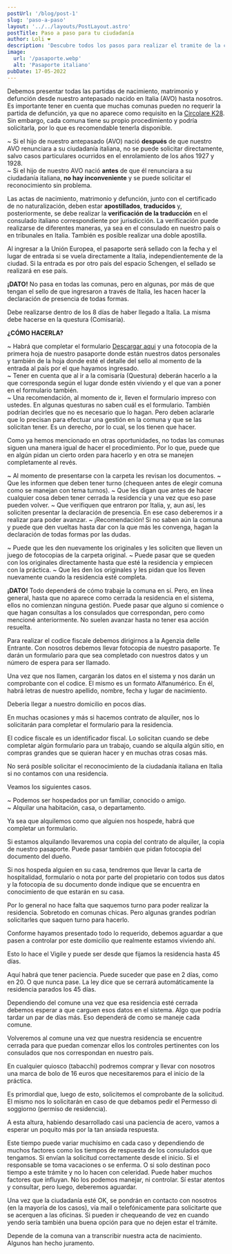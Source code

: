 ```yaml
---
postUrl: '/blog/post-1'
slug: 'paso-a-paso'
layout: '../../layouts/PostLayout.astro'
postTitle: Paso a paso para tu ciudadanía
author: Loli ❤️
description: 'Descubre todos los pasos para realizar el tramite de la ciudadanía en Italia.'
image:
  url: '/pasaporte.webp'
  alt: 'Pasaporte italiano'
pubDate: 17-05-2022
---
```



<BlogTitle text="¿Qué documentos necesito?" />

Debemos presentar todas las partidas de nacimiento, matrimonio y defunción desde nuestro antepasado nacido en Italia (AVO) hasta nosotros.
Es importante tener en cuenta que muchas comunas pueden no requerir la partida de defunción, ya que no aparece como requisito en la <a href='https://www.dropbox.com/scl/fi/bpcqd0xoumd5hjwjoru05/Circolare-k28.pdf?rlkey=2hhtpz0ushzsi83a1qmfi5hmh&dl=0' target='_blank' class='font-bold'>Circolare K28</a>. Sin embargo, cada comuna tiene su propio procedimiento y podría solicitarla, por lo que es recomendable tenerla disponible.

<Important
	text="Imprescindible:  
Debe acompañarse con los documentos el Certificado de no Naturalización de nuestro antepasado (AVO). Este certificado indica si el antepasado fue registrado como ciudadano en el país al que emigró. Si emigró a varios países, se debe presentar un certificado por cada uno.
"
/>

<BlogTitle text="Importancia de la fecha de naturalización" />

~ Si el hijo de nuestro antepasado (AVO) nació **después** de que nuestro AVO renunciara a su ciudadanía italiana, no se puede solicitar directamente, salvo casos particulares ocurridos en el enrolamiento de los años 1927 y 1928.  
~ Si el hijo de nuestro AVO nació **antes** de que él renunciara a su ciudadanía italiana, **no hay inconveniente** y se puede solicitar el reconocimiento sin problema.

Las actas de nacimiento, matrimonio y defunción, junto con el certificado de no naturalización, deben estar **apostillados**, **traducidos** y, posteriormente, se debe realizar la **verificación de la traducción** en el consulado italiano correspondiente por jurisdicción. La verificación puede realizarse de diferentes maneras, ya sea en el consulado en nuestro país o en tribunales en Italia. También es posible realizar una doble apostilla.

<BlogTitle text="Sellado de pasaporte al ingreso de la UE" />

Al ingresar a la Unión Europea, el pasaporte será sellado con la fecha y el lugar de entrada si se vuela directamente a Italia, independientemente de la ciudad. Si la entrada es por otro país del espacio Schengen, el sellado se realizará en ese país.

**¡DATO!** No pasa en todas las comunas, pero en algunas, por más de que tengan el sello de que ingresaron a través de Italia, les hacen hacer la declaración de presencia de todas formas.

<BlogTitle text="Declaración de presencia" />

Debe realizarse dentro de los 8 días de haber llegado a Italia. La misma debe hacerse en la questura (Comisaría).

**¿CÓMO HACERLA?**

~ Habrá que completar el formulario <a href='https://www.dropbox.com/scl/fi/g8vevrd0pe384t5wh68x2/dichiarazione-di-presenza.pdf?rlkey=v5c2czgplduly4runlcptooxa&dl=0' target='_blank' class='font-bold'>Descargar aqui</a> y una fotocopia de la primera hoja de nuestro pasaporte donde están nuestros datos personales y también de la hoja donde esté el detalle del sello al momento de la entrada al país por el que hayamos ingresado.  
~ Tener en cuenta que al ir a la comisaría (Questura) deberán hacerlo a la que corresponda según el lugar donde estén viviendo y el que van a poner en el formulario también.  
~ Una recomendación, al momento de ir, lleven el formulario impreso con ustedes. En algunas questuras no saben cuál es el formulario. También podrían decirles que no es necesario que lo hagan. Pero deben aclararle que lo precisan para efectuar una gestión en la comuna y que se las solicitan tener. Es un derecho, por lo cual, se los tienen que hacer.

<BlogTitle text="Presentar la carpeta con la documentación" />
Como ya hemos mencionado en otras oportunidades, no todas las comunas siguen una manera igual de hacer
el procedimiento. Por lo que, puede que en algún pidan un cierto orden para hacerlo y en otra se manejen
completamente al revés.

<BlogTitle text="¿Cuáles son las cosas que pueden llegar a pasar?" />

~ Al momento de presentarse con la carpeta les revisan los documentos.
~ Que les informen que deben tener turno (chequeen antes de elegir comuna como se manejan con tema turnos).
~ Que les digan que antes de hacer cualquier cosa deben tener cerrada la residencia y una vez que eso pase pueden volver.
~ Que verifiquen que entraron por Italia, y, aun así, les soliciten presentar la declaración de presencia. En ese caso deberemos ir a realizar para poder avanzar.
~ ¡Recomendación! Si no saben aún la comuna y puede que den vueltas hasta dar con la que más les convenga, hagan la declaración de todas formas por las dudas.

<BlogTitle text="Podría ocurrir alguna de estas cosas una vez que finalizan el control de la carpeta:" />

~ Puede que les den nuevamente los originales y les soliciten que lleven un juego de fotocopias de la carpeta original.
~ Puede pasar que se queden con los originales directamente hasta que esté la residencia y empiecen con la práctica.
~ Que les den los originales y les pidan que los lleven nuevamente cuando la residencia esté completa.

**¡DATO!** Todo dependerá de cómo trabaje la comuna en sí. Pero, en línea general, hasta que no aparece como cerrada la residencia en el sistema, ellos no comienzan ninguna gestión. Puede pasar que alguno si comience o que hagan consultas a los consulados que correspondan, pero como mencioné anteriormente. No suelen avanzar hasta no tener esa acción resuelta.

<BlogTitle text="Codice Fiscale" />
Para realizar el codice fiscale debemos dirigirnos a la Agenzia delle Entrante. Con nosotros debemos
llevar fotocopia de nuestro pasaporte. Te darán un formulario para que sea completado con nuestros datos
y un número de espera para ser llamado.

Una vez que nos llamen, cargarán los datos en el sistema y nos darán un comprobante con el codice. El mismo es un formato Alfanumérico. En él, habrá letras de nuestro apellido, nombre, fecha y lugar de nacimiento.

Debería llegar a nuestro domicilio en pocos días.

En muchas ocasiones y más si hacemos contrato de alquiler, nos lo solicitarán para completar el formulario para la residencia.

El codice fiscale es un identificador fiscal. Lo solicitan cuando se debe completar algún formulario para un trabajo, cuando se alquila algún sitio, en compras grandes que se quieran hacer y en muchas otras cosas más.

<BlogTitle text="Residencia" />
No será posible solicitar el reconocimiento de la ciudadanía italiana en Italia si no contamos con una
residencia.

Veamos los siguientes casos.

~ Podemos ser hospedados por un familiar, conocido o amigo.  
~ Alquilar una habitación, casa, o departamento.

Ya sea que alquilemos como que alguien nos hospede, habrá que completar un formulario.

Si estamos alquilando llevaremos una copia del contrato de alquiler, la copia de nuestro pasaporte. Puede pasar también que pidan fotocopia del documento del dueño.

Si nos hospeda alguien en su casa, tendremos que llevar la carta de hospitalidad, formulario o nota por parte del propietario con todos sus datos y la fotocopia de su documento donde indique que se encuentra en conocimiento de que estarán en su casa.

Por lo general no hace falta que saquemos turno para poder realizar la residencia. Sobretodo en comunas chicas. Pero algunas grandes podrían solicitarles que saquen turno para hacerlo.

<BlogTitle text="¿Qué debemos hacer luego?" />
Conforme hayamos presentado todo lo requerido, debemos aguardar a que pasen a controlar por este domicilio
que realmente estamos viviendo ahí.

Esto lo hace el Vigile y puede ser desde que fijamos la residencia hasta 45 días.

Aquí habrá que tener paciencia. Puede suceder que pase en 2 días, como en 20. O que nunca pase. La ley dice que se cerrará automáticamente la residencia parados los 45 días.

Dependiendo del comune una vez que esa residencia esté cerrada debemos esperar a que carguen esos datos en el sistema. Algo que podría tardar un par de días más. Eso dependerá de como se maneje cada comune.

<BlogTitle text="Solicitud de la Ciudadania (Richiesta di cittadinanza)" />
Volveremos al comune una vez que nuestra residencia se encuentre cerrada para que puedan comenzar ellos
los controles pertinentes con los consulados que nos correspondan en nuestro país.

En cualquier quiosco (tabacchi) podremos comprar y llevar con nosotros una marca de bolo de 16 euros que necesitaremos para el inicio de la práctica.

Es primordial que, luego de esto, solicitemos el comprobante de la solicitud. El mismo nos lo solicitarán en caso de que debamos pedir el Permesso di soggiorno (permiso de residencia).

<BlogTitle text="Dulce espera…" />

A esta altura, habiendo desarrollado casi una paciencia de acero, vamos a esperar un poquito más por la tan ansiada respuesta.

Este tiempo puede variar muchísimo en cada caso y dependiendo de muchos factores como los tiempos de respuesta de los consulados que tengamos. Si envían la solicitud correctamente desde el inicio. Si el responsable se toma vacaciones o se enferma. O si solo destinan poco tiempo a este trámite y no lo hacen con celeridad. Puede haber muchos factores que influyan. No los podemos manejar, ni controlar. Sí estar atentos y consultar, pero luego, deberemos aguardar.

Una vez que la ciudadanía esté OK, se pondrán en contacto con nosotros (en la mayoría de los casos), vía mail o telefónicamente para solicitarte que se acerquen a las oficinas. Si pueden ir chequeando de vez en cuando yendo sería también una buena opción para que no dejen estar el trámite.

Depende de la comuna van a transcribir nuestra acta de nacimiento. Algunos han hecho juramento.
